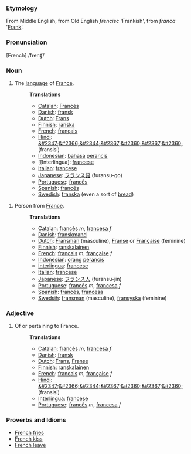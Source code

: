 ===Etymology===
From Middle English, from Old English <i>frencisc</i> 'Frankish', from <i>franca</i> '[[Frank]]'.  

===Pronunciation===
[French] /frenʧ/

===Noun===
# The [[language]] of [[France]].
#:'''Translations'''
#:*[[Catalan]]: [[Francès]]
#:*[[Danish]]: [[fransk]]
#:*[[Dutch]]: [[Frans]]
#:*[[Finnish]]: [[ranska]]
#:*[[French]]: [[français]] 
#:*[[Hindi]]: [[&#2347;&#2366;&#2344;&#2367;&#2360;&#2367;&#2360;]] (fransisi)
#:*[[Indonesian]]: [[bahasa]] [[perancis]]
#:*[[Interlingua]: [[francese]]
#:*[[Italian]]: [[francese]]
#:*[[Japanese]]: [[フランス語]] (furansu-go)
#:*[[Portuguese]]: [[francês]]
#:*[[Spanish]]: [[francés]]
#:*[[Swedish]]: [[franska]] (even a sort of [[bread]])

# Person from [[France]].
#:'''Translations'''
#:*[[Catalan]]: [[francès]] ''m'', [[francesa]] ''f''
#:*[[Danish]]: [[franskmand]]
#:*[[Dutch]]: [[Fransman]] (masculine), [[Franse]] or [[Française]] (feminine)
#:*[[Finnish]]: [[ranskalainen]]
#:*[[French]]: [[français]] ''m'', [[française]] ''f''
#:*[[Indonesian]]: [[orang]] [[perancis]]
#:*[[Interlingua]]: [[francese]]
#:*[[Italian]]: [[francese]]
#:*[[Japanese]]: [[フランス人]] (furansu-jin)
#:*[[Portuguese]]: [[francês]] ''m'', [[francesa]] ''f''
#:*[[Spanish]]: [[francés]], [[francesa]]
#:*[[Swedsih]]: [[fransman]] (masculine), [[fransyska]] (feminine)

===Adjective===
# Of or pertaining to France.
#:'''Translations'''
#:*[[Catalan]]: [[francès]] ''m'', [[francesa]] ''f''
#:*[[Danish]]: [[fransk]]
#:*[[Dutch]]: [[Frans]], [[Franse]]
#:*[[Finnish]]: [[ranskalainen]]
#:*[[French]]: [[français]] ''m'', [[française]] ''f''
#:*[[Hindi]]: [[&#2347;&#2366;&#2344;&#2367;&#2360;&#2367;&#2360;]] (fransisi)
#:*[[Interlingua]]: [[francese]]
#:*[[Portuguese]]: [[francês]] ''m'', [[francesa]] ''f''


===Proverbs and Idioms===
*[[French fries]]
*[[French kiss]]
*[[French leave]]